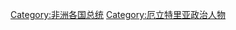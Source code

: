 {{Catnav|頁面分類|地理|国家|非洲国家|厄利垂亞|厄立特里亚政治|厄里特里亚政治人物}}
{{Catnav|頁面分類|人物|各国相关人物|各國人物|厄里特里亚人|厄里特里亚政治人物}}
{{Catnav|頁面分類|政治|各國政治|厄利垂亞政治|厄立特里亚政治|厄里特里亚政治人物}}
[[Category:非洲各国总统|Category:非洲各国总统]]
[[Category:厄立特里亚政治人物|Category:厄立特里亚政治人物]]